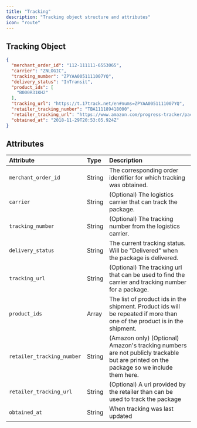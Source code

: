 ```yaml
---
title: "Tracking"
description: "Tracking object structure and attributes"
icon: "route"
---
```


## Tracking Object

```json Example Tracking Object
{
  "merchant_order_id": "112-111111-6553065",
  "carrier": "ZNLOGIC",
  "tracking_number": "ZPYAA0051111007YQ",
  "delivery_status": "InTransit",
  "product_ids": [
    "B000R31KH2"
  ],
  "tracking_url": "https://t.17track.net/en#nums=ZPYAA0051111007YQ",
  "retailer_tracking_number": "TBA111189418000",
  "retailer_tracking_url": "https://www.amazon.com/progress-tracker/package/ref=oh_aui_hz_st_btn?_encoding=UTF8&itemId=khlnkqmn1111n&orderId=112-111111-6553065",
  "obtained_at": "2018-11-29T20:53:05.924Z"
}
```

## Attributes

| Attribute | Type | Description |
|:----------|:-----|:------------|
| `merchant_order_id` | String | The corresponding order identifier for which tracking was obtained. |
| `carrier` | String | (Optional) The logistics carrier that can track the package. |
| `tracking_number` | String | (Optional) The tracking number from the logistics carrier. |
| `delivery_status` | String | The current tracking status. Will be "Delivered" when the package is delivered. |
| `tracking_url` | String | (Optional) The tracking url that can be used to find the carrier and tracking number for a package. |
| `product_ids` | Array | The list of product ids in the shipment. Product ids will be repeated if more than one of the product is in the shipment. |
| `retailer_tracking_number` | String | (Amazon only) (Optional) Amazon's tracking numbers are not publicly trackable but are printed on the package so we include them here. |
| `retailer_tracking_url` | String | (Optional) A url provided by the retailer than can be used to track the package |
| `obtained_at` | String | When tracking was last updated | 